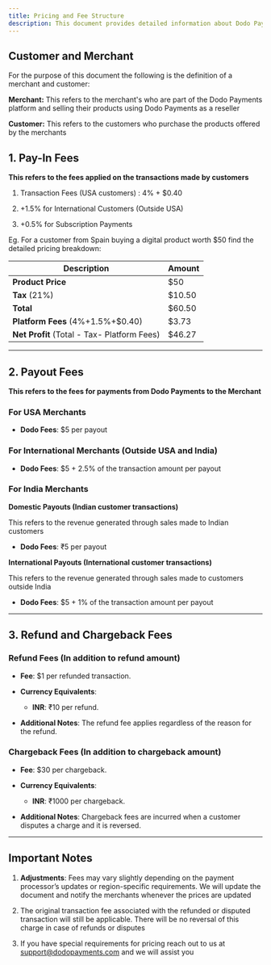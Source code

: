 ```yaml
---
title: Pricing and Fee Structure
description: This document provides detailed information about Dodo Payments’ fee structure for processing transactions, issuing payouts, and refunds and chargebacks. All fees outlined here will apply once a merchant’s account is live.
---
```


## **Customer and Merchant**

For the purpose of this document the following is the definition of a merchant and customer:

**Merchant:** This refers to the merchant's who are part of the Dodo Payments platform and selling their products using Dodo Payments as a reseller

**Customer:** This refers to the customers who purchase the products offered by the merchants

## **1. Pay-In Fees**

**This refers to the fees applied on the transactions made by customers**&#x20;

1. Transaction Fees (USA customers) : 4% + $0.40

2. +1.5% for International Customers (Outside USA)&#x20;

3. +0.5% for Subscription Payments&#x20;

Eg. For a customer from Spain buying a digital product worth $50 find the detailed pricing breakdown:

| Description                                 | Amount |
| ------------------------------------------- | ------ |
| **Product Price**                           | $50    |
| **Tax** (21%)                               | $10.50 |
| **Total**                                   | $60.50 |
| **Platform Fees** (4%+1.5%+$0.40)           | $3.73  |
| **Net Profit** (Total - Tax- Platform Fees) | $46.27 |

***

## **2. Payout Fees**

**This refers to the fees for payments from Dodo Payments to the Merchant**

### **For USA Merchants**

* **Dodo Fees**: $5 per payout

### **For International Merchants (Outside USA and India)**

* **Dodo Fees**: $5 + 2.5% of the transaction amount per payout

### **For India Merchants**

**Domestic Payouts (Indian customer transactions)**

This refers to the revenue generated through sales made to Indian customers

* **Dodo Fees**: ₹5 per payout

**International Payouts (International customer transactions)**

This refers to the revenue generated through sales made to customers outside India

* **Dodo Fees**: $5 + 1% of the transaction amount per payout

***

## **3. Refund and Chargeback Fees**

### **Refund Fees (In addition to refund amount)**

* **Fee**: $1 per refunded transaction.

* **Currency Equivalents**:

  * **INR**: ₹10 per refund.

* **Additional Notes**: The refund fee applies regardless of the reason for the refund.

### **Chargeback Fees (In addition to chargeback amount)**

* **Fee**: $30 per chargeback.

* **Currency Equivalents**:

  * **INR**: ₹1000 per chargeback.

* **Additional Notes**: Chargeback fees are incurred when a customer disputes a charge and it is reversed.

***

## **Important Notes**

1. **Adjustments**: Fees may vary slightly depending on the payment processor’s updates or region-specific requirements. We will update the document and notify the merchants whenever the prices are updated

2. The original transaction fee associated with the refunded or disputed transaction will still be applicable. There will be no reversal of this charge in case of refunds or disputes

3. If you have special requirements for pricing reach out to us at [support@dodopayments.com](mailto:support@dodopayments.com) and we will assist you